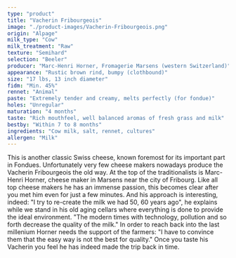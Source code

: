 ```yaml
---
type: "product"
title: "Vacherin Fribourgeois"
image: "./product-images/Vacherin-Fribourgeois.png"
origin: "Alpage"
milk_type: "Cow"
milk_treatment: "Raw"
texture: "Semihard"
selection: "Beeler"
producer: "Marc-Henri Horner, Fromagerie Marsens (western Switzerland)"
appearance: "Rustic brown rind, bumpy (clothbound)"
size: "17 lbs, 13 inch diameter"
fidm: "Min. 45%"
rennet: "Animal"
paste: "Extremely tender and creamy, melts perfectly (for fondue)"
holes: "Unregular"
maturation: "4 months"
taste: "Rich mouthfeel, well balanced aromas of fresh grass and milk"
bestby: "Within 7 to 8 months"
ingredients: "Cow milk, salt, rennet, cultures"
allergen: "Milk"
---
```


This is another classic Swiss cheese, known foremost for its important part in Fondues. Unfortunately very few cheese makers nowadays produce the Vacherin Fribourgeois the old way. At the top of the traditionalists is Marc-Henri Horner, cheese maker in Marsens near the city of Fribourg. Like all top cheese makers he has an immense passion, this becomes clear after you met him even for just a few minutes. And his approach is interesting, indeed: "I try to re-create the milk we had 50, 60 years ago", he explains while we stand in his old aging cellars where everything is done to provide the ideal environment. "The modern times with technology, pollution and so forth decrease the quality of the milk." In order to reach back into the last millenium Horner needs the support of the farmers: "I have to convince them that the easy way is not the best for quality." Once you taste his Vacherin you feel he has indeed made the trip back in time.